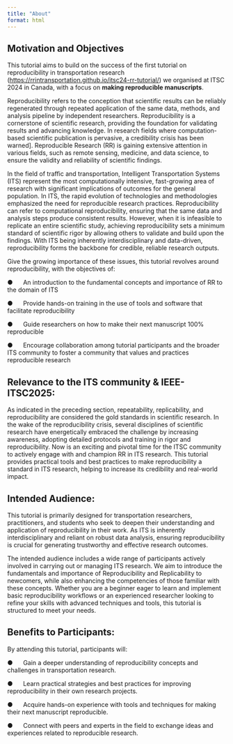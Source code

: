 ```yaml
---
title: "About"
format: html
---
```


## Motivation and Objectives

This tutorial aims to build on the success of the first tutorial on reproducibility in transportation research (<https://rrintransportation.github.io/itsc24-rr-tutorial/>) we organised at ITSC 2024 in Canada, with a focus on **making reproducible manuscripts**.

Reproducibility refers to the conception that scientific results can be reliably regenerated through repeated application of the same data, methods, and analysis pipeline by independent researchers. Reproducibility is a cornerstone of scientific research, providing the foundation for validating results and advancing knowledge. In research fields where computation-based scientific publication is pervasive, a credibility crisis has been warned\]. Reproducible Research (RR) is gaining extensive attention in various fields, such as remote sensing, medicine, and data science, to ensure the validity and reliability of scientific findings.

In the field of traffic and transportation, Intelligent Transportation Systems (ITS) represent the most computationally intensive, fast-growing area of research with significant implications of outcomes for the general population. In ITS, the rapid evolution of technologies and methodologies emphasized the need for reproducible research practices. Reproducibility can refer to computational reproducibility, ensuring that the same data and analysis steps produce consistent results. However, when it is infeasible to replicate an entire scientific study, achieving reproducibility sets a minimum standard of scientific rigor by allowing others to validate and build upon the findings. With ITS being inherently interdisciplinary and data-driven, reproducibility forms the backbone for credible, reliable research outputs.

Give the growing importance of these issues, this tutorial revolves around reproducibility, with the objectives of:

●      An introduction to the fundamental concepts and importance of RR to the domain of ITS

●      Provide hands-on training in the use of tools and software that facilitate reproducibility

●      Guide researchers on how to make their next manuscript 100% reproducible

●      Encourage collaboration among tutorial participants and the broader ITS community to foster a community that values and practices reproducible research

## Relevance to the ITS community & IEEE-ITSC2025:

As indicated in the preceding section, repeatability, replicability, and reproducibility are considered the gold standards in scientific research. In the wake of the reproducibility crisis, several disciplines of scientific research have energetically embraced the challenge by increasing awareness, adopting detailed protocols and training in rigor and reproducibility. Now is an exciting and pivotal time for the ITSC community to actively engage with and champion RR in ITS research. This tutorial provides practical tools and best practices to make reproducibility a standard in ITS research, helping to increase its credibility and real-world impact.

## Intended Audience:

This tutorial is primarily designed for transportation researchers, practitioners, and students who seek to deepen their understanding and application of reproducibility in their work. As ITS is inherently interdisciplinary and reliant on robust data analysis, ensuring reproducibility is crucial for generating trustworthy and effective research outcomes.

The intended audience includes a wide range of participants actively involved in carrying out or managing ITS research. We aim to introduce the fundamentals and importance of Reproducibility and Replicability to newcomers, while also enhancing the competencies of those familiar with these concepts. Whether you are a beginner eager to learn and implement basic reproducibility workflows or an experienced researcher looking to refine your skills with advanced techniques and tools, this tutorial is structured to meet your needs.

## Benefits to Participants:

By attending this tutorial, participants will:

●      Gain a deeper understanding of reproducibility concepts and challenges in transportation research.

●      Learn practical strategies and best practices for improving reproducibility in their own research projects.

●      Acquire hands-on experience with tools and techniques for making their next manuscript reproducible.

●      Connect with peers and experts in the field to exchange ideas and experiences related to reproducible research.
